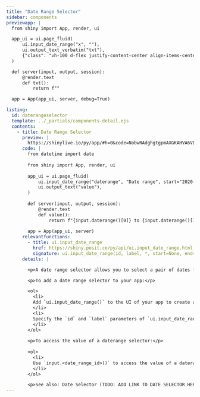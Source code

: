 ```yaml
---
title: "Date Range Selector"
sidebar: components 
previewapp: |
  from shiny import App, render, ui

  app_ui = ui.page_fluid(
      ui.input_date_range("x", ""),
      ui.output_text_verbatim("txt"),
      {"class": "vh-100 d-flex justify-content-center align-items-center px-4"}
  )

  def server(input, output, session):
      @render.text
      def txt():
          return f""

  app = App(app_ui, server, debug=True)

listing:
  id: daterangeselector
  template: ../_partials/components-detail.ejs
  contents:
    - title: Date Range Selector
      preview: |
        https://shinylive.io/py/app/#h=0&code=NobwRAdghgtgpmAXGKAHVA6VBPMAaMAYwHsIAXOcpMAMwCdiYACAEygrIEt4nvVi6ZVuzgAdCOPqMmAZwAWnCNl4x+gpgEF0eJnUos4dHQFdO48WlQB9U0wC8TU1igBzOFZoAbUywAU4pkDHTgxFVGMyKzYKKzooCDd-MGjDeLdRfCYMgBERXTSxTJkyKEE7DIAmAAZqgFoqgEZ6hoyASjwAoKdiCPDIigAPMiSANyhvQvbxVvMJCAMaWUMRw18wiJ0esj6dGTgZGU5SVsROwIABLb6zpnO9ecMMQbIbhaYxid8Tm6DdODJjHQIEwaBkQOsyBgUnEEnAvsAqgBdAC+TDIxCY4IgfShIhhiVawAaKIysws6HsmnQvksNk4u2WhlaYGRiKAA
      code: |
        from datetime import date
        
        from shiny import App, render, ui
        
        app_ui = ui.page_fluid(
            ui.input_date_range("daterange", "Date range", start="2020-01-01"), #<<
            ui.output_text("value"),
        )
        
        def server(input, output, session):
            @render.text
            def value():
                return f"{input.daterange()[0]} to {input.daterange()[1]}"
        
        app = App(app_ui, server)
      relevantfunctions:
        - title: ui.input_date_range
          href: https://shiny.posit.co/py/api/ui.input_date_range.html
          signature: ui.input_date_range(id, label, *, start=None, end=None, min=None, max=None, format='yyyy-mm-dd', startview='month', weekstart=0, language='en', separator=' to ', width=None, autoclose=True)
      details: |

        <p>A date range selector allows you to select a pair of dates from two calendars. </p>

        <p>To add a date range selector to your app:</p>

        <ol>
          <li>
          Add `ui.input_date_range()` to the UI of your app to create a date range selector. Where you call this function will determine where the date range selector will appear within the app's layout. 
          </li>
          <li>
          Specify the `id` and `label` parameters of `ui.input_date_range()` to define the identifier and label of the daterange selector. `ui.input_date_range()` also includes various optional parameters, including `start` and `end`, which set the initial start and end dates.
          </li>
        </ol>
        
        <p>To access the value of a daterange selector:</p>
        
        <ol>
          <li>
          Use `input.<date_range_id>()` to access the value of a daterange selector (e.g., `input.daterange()`). The server value of a daterange selector is a tuple of date objects. You can access the individual tuple elements using square brackets and indices (e.g., `input.daterange()[0]`).
          </li>
        </ol>

        <p>See also: Date Selector (TODO: ADD LINK TO DATE SELECTOR HERE)</p>
---
```


:::{.daterangeselector}
:::

